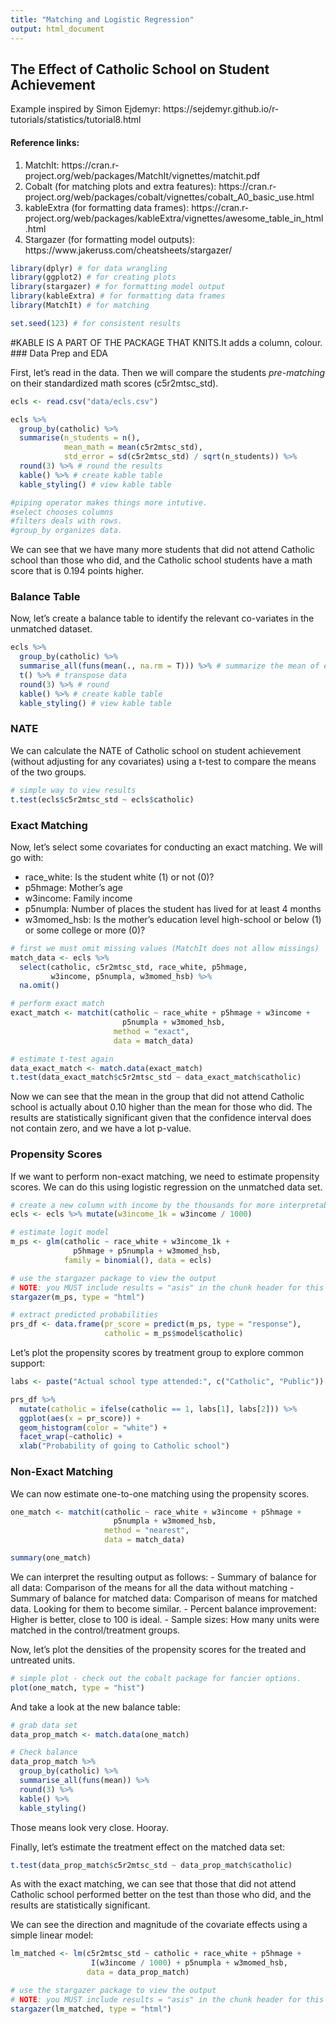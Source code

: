 ```yaml
---
title: "Matching and Logistic Regression"
output: html_document
---
```

## The Effect of Catholic School on Student Achievement

Example inspired by Simon Ejdemyr: https://sejdemyr.github.io/r-tutorials/statistics/tutorial8.html

#### Reference links:
1. MatchIt: https://cran.r-project.org/web/packages/MatchIt/vignettes/matchit.pdf
2. Cobalt (for matching plots and extra features): https://cran.r-project.org/web/packages/cobalt/vignettes/cobalt_A0_basic_use.html
3. kableExtra (for formatting data frames): https://cran.r-project.org/web/packages/kableExtra/vignettes/awesome_table_in_html.html
4. Stargazer (for formatting model outputs): https://www.jakeruss.com/cheatsheets/stargazer/

```r
library(dplyr) # for data wrangling
library(ggplot2) # for creating plots
library(stargazer) # for formatting model output
library(kableExtra) # for formatting data frames
library(MatchIt) # for matching

set.seed(123) # for consistent results
```
#KABLE IS A PART OF THE PACKAGE THAT KNITS.It adds a column, colour.
### Data Prep and EDA

First, let's read in the data. Then we will compare the students *pre-matching* on their standardized math scores (c5r2mtsc_std).

```r
ecls <- read.csv("data/ecls.csv")

ecls %>%
  group_by(catholic) %>%
  summarise(n_students = n(),
            mean_math = mean(c5r2mtsc_std),
            std_error = sd(c5r2mtsc_std) / sqrt(n_students)) %>% 
  round(3) %>% # round the results
  kable() %>% # create kable table
  kable_styling() # view kable table

#piping operator makes things more intutive. 
#select chooses columns
#filters deals with rows.
#group_by organizes data.


```

We can see that we have many more students that did not attend Catholic school than those who did, and the Catholic school students have a math score that is 0.194 points higher. 

### Balance Table

Now, let's create a balance table to identify the relevant co-variates in the unmatched dataset.

```r
ecls %>%
  group_by(catholic) %>%
  summarise_all(funs(mean(., na.rm = T))) %>% # summarize the mean of every variable
  t() %>% # transpose data
  round(3) %>% # round
  kable() %>% # create kable table
  kable_styling() # view kable table
```

### NATE

We can calculate the NATE of Catholic school on student achievement (without adjusting for any covariates) using a t-test to compare the means of the two groups.

```r
# simple way to view results
t.test(ecls$c5r2mtsc_std ~ ecls$catholic)
```

### Exact Matching

Now, let's select some covariates for conducting an exact matching. We will go with:

- race_white: Is the student white (1) or not (0)?
- p5hmage: Mother’s age
- w3income: Family income
- p5numpla: Number of places the student has lived for at least 4 months
- w3momed_hsb: Is the mother’s education level high-school or below (1) or some college or more (0)?

```r
# first we must omit missing values (MatchIt does not allow missings)
match_data <- ecls %>% 
  select(catholic, c5r2mtsc_std, race_white, p5hmage, 
         w3income, p5numpla, w3momed_hsb) %>% 
  na.omit()

# perform exact match
exact_match <- matchit(catholic ~ race_white + p5hmage + w3income +
                         p5numpla + w3momed_hsb, 
                       method = "exact", 
                       data = match_data)

# estimate t-test again
data_exact_match <- match.data(exact_match)
t.test(data_exact_match$c5r2mtsc_std ~ data_exact_match$catholic)
```

Now we can see that the mean in the group that did not attend Catholic school is actually about 0.10 higher than the mean for those who did. The results are statistically significant given that the confidence interval does not contain zero, and we have a lot p-value.

### Propensity Scores

If we want to perform non-exact matching, we need to estimate propensity scores. We can do this using logistic regression on the unmatched data set.

```r
# create a new column with income by the thousands for more interpretable output
ecls <- ecls %>% mutate(w3income_1k = w3income / 1000) 

# estimate logit model
m_ps <- glm(catholic ~ race_white + w3income_1k + 
              p5hmage + p5numpla + w3momed_hsb,
            family = binomial(), data = ecls)

# use the stargazer package to view the output
# NOTE: you MUST include results = "asis" in the chunk header for this to be visible once knitted
stargazer(m_ps, type = "html")

# extract predicted probabilities
prs_df <- data.frame(pr_score = predict(m_ps, type = "response"),
                     catholic = m_ps$model$catholic)
```

Let's plot the propensity scores by treatment group to explore common support:

```r
labs <- paste("Actual school type attended:", c("Catholic", "Public"))

prs_df %>%
  mutate(catholic = ifelse(catholic == 1, labs[1], labs[2])) %>%
  ggplot(aes(x = pr_score)) +
  geom_histogram(color = "white") +
  facet_wrap(~catholic) +
  xlab("Probability of going to Catholic school")
```

### Non-Exact Matching

We can now estimate one-to-one matching using the propensity scores.

```r
one_match <- matchit(catholic ~ race_white + w3income + p5hmage +
                       p5numpla + w3momed_hsb,
                     method = "nearest", 
                     data = match_data)

summary(one_match)
```

We can interpret the resulting output as follows:
- Summary of balance for all data: Comparison of the means for all the data without matching
- Summary of balance for matched data: Comparison of means for matched data. Looking for them to become similar.
- Percent balance improvement: Higher is better, close to 100 is ideal.
- Sample sizes: How many units were matched in the control/treatment groups. 

Now, let's plot the densities of the propensity scores for the treated and untreated units. 

```r
# simple plot - check out the cobalt package for fancier options.
plot(one_match, type = "hist")
```

And take a look at the new balance table:

```r
# grab data set
data_prop_match <- match.data(one_match)

# Check balance
data_prop_match %>%
  group_by(catholic) %>%
  summarise_all(funs(mean)) %>% 
  round(3) %>% 
  kable() %>% 
  kable_styling()
```

Those means look very close. Hooray.

Finally, let's estimate the treatment effect on the matched data set:

```r
t.test(data_prop_match$c5r2mtsc_std ~ data_prop_match$catholic)
```

As with the exact matching, we can see that those that did not attend Catholic school performed better on the test than those who did, and the results are statistically significant.

We can see the direction and magnitude of the covariate effects using a simple linear model:
```r
lm_matched <- lm(c5r2mtsc_std ~ catholic + race_white + p5hmage +
                  I(w3income / 1000) + p5numpla + w3momed_hsb, 
                 data = data_prop_match)

# use the stargazer package to view the output
# NOTE: you MUST include results = "asis" in the chunk header for this to be visible once knitted
stargazer(lm_matched, type = "html")
```
